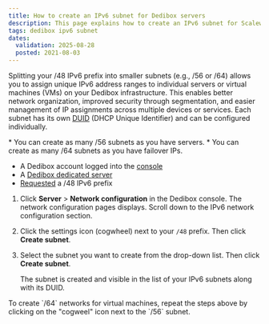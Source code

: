 ```yaml
---
title: How to create an IPv6 subnet for Dedibox servers
description: This page explains how to create an IPv6 subnet for Scaleway Dedibox servers.
tags: dedibox ipv6 subnet
dates:
  validation: 2025-08-28
  posted: 2021-08-03
---
```




Splitting your /48 IPv6 prefix into smaller subnets (e.g., /56 or /64) allows you to assign unique IPv6 address ranges to individual servers or virtual machines (VMs) on your Dedibox infrastructure.
This enables better network organization, improved security through segmentation, and easier management of IP assignments across multiple devices or services. Each subnet has its own [DUID](/dedibox-ipv6/concepts/#duid) (DHCP Unique Identifier) and can be configured individually.

<Message type="note">
  * You can create as many /56 subnets as you have servers.
  * You can create as many /64 subnets as you have failover IPs.
</Message>

<Requirements />

- A Dedibox account logged into the [console](https://console.online.net)
- A [Dedibox dedicated server](https://www.scaleway.com/en/dedibox)
- [Requested](/dedibox-ipv6/how-to/request-prefix/) a /48 IPv6 prefix

1. Click **Server** > **Network configuration** in the Dedibox console. The network configuration pages displays. Scroll down to the IPv6 network configuration section.
2. Click the settings icon (cogwheel) next to your `/48` prefix. Then click **Create subnet**.
    <Lightbox image={image} alt="" />
3. Select the subnet you want to create from the drop-down list. Then click **Create subnet**.

    The subnet is created and visible in the list of your IPv6 subnets along with its DUID.

<Message typ="tip">
  To create `/64` networks for virtual machines, repeat the steps above by clicking on the "cogweel" icon next to the `/56` subnet.
</Message>
